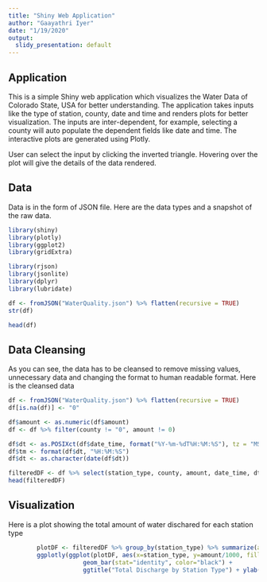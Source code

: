 ---
title: "Shiny Web Application"
author: "Gaayathri Iyer"
date: "1/19/2020"
output:
  slidy_presentation: default
---

## Application
This is a simple Shiny web application which visualizes the Water Data of Colorado State, USA for better understanding. The application takes inputs like the type of station, county, date and time and renders plots for better visualization. The inputs are inter-dependent, for example, selecting a county will auto populate the dependent fields like date and time. The interactive plots are generated using Plotly.

User can select the input by clicking the inverted triangle. Hovering over the plot will give the details of the data rendered. 

## Data
Data is in the form of JSON file. Here are the data types and a snapshot of the raw data.

```{r echo=FALSE, message=FALSE}
library(shiny)
library(plotly)
library(ggplot2)
library(gridExtra)

library(rjson)
library(jsonlite)
library(dplyr)
library(lubridate)

df <- fromJSON("WaterQuality.json") %>% flatten(recursive = TRUE)
str(df)

```
``` {r echo=FALSE}
head(df)
```
## Data Cleansing
As you can see, the data has to be cleansed to remove missing values, unnecessary data and changing the format to human readable format. Here is the cleansed data

```{r echo=FALSE}
df <- fromJSON("WaterQuality.json") %>% flatten(recursive = TRUE)
df[is.na(df)] <- "0"

df$amount <- as.numeric(df$amount)
df <- df %>% filter(county != "0", amount != 0) 

df$dt <- as.POSIXct(df$date_time, format("%Y-%m-%dT%H:%M:%S"), tz = "MST")
df$tm <- format(df$dt, "%H:%M:%S")
df$dt <- as.character(date(df$dt))

filteredDF <- df %>% select(station_type, county, amount, date_time, dt, tm)
head(filteredDF)

```

## Visualization 
Here is a plot showing the total amount of water dischared for each station type
```{r echo=FALSE}
        plotDF <- filteredDF %>% group_by(station_type) %>% summarize(amount = sum(amount))
        ggplotly(ggplot(plotDF, aes(x=station_type, y=amount/1000, fill=station_type)) + 
                     geom_bar(stat="identity", color="black") +
                     ggtitle("Total Discharge by Station Type") + ylab("Amount") + xlab("Station Type"))

```
